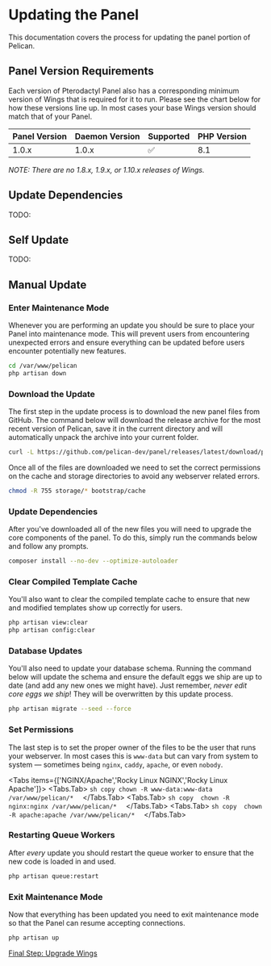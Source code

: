 
# Updating the Panel

This documentation covers the process for updating the panel portion of Pelican.

## Panel Version Requirements

Each version of Pterodactyl Panel also has a corresponding minimum version of Wings that
is required for it to run. Please see the chart below for how these versions line up. In
most cases your base Wings version should match that of your Panel.

| Panel Version | Daemon Version | Supported | PHP Version  |
| ------------- | -------------- | --------- | -------------|
| 1.0.x         | 1.0.x          |    ✅︎     | 8.1          |


_NOTE: There are no 1.8.x, 1.9.x, or 1.10.x releases of Wings._

## Update Dependencies

TODO:


## Self Update

TODO:

## Manual Update

### Enter Maintenance Mode

Whenever you are performing an update you should be sure to place your Panel into maintenance mode. This will prevent
users from encountering unexpected errors and ensure everything can be updated before users encounter
potentially new features.

```sh
cd /var/www/pelican
php artisan down
```

### Download the Update

The first step in the update process is to download the new panel files from GitHub. The command below will download
the release archive for the most recent version of Pelican, save it in the current directory and will automatically
unpack the archive into your current folder.

```sh copy
curl -L https://github.com/pelican-dev/panel/releases/latest/download/panel.tar.gz | tar -xzv
```

Once all of the files are downloaded we need to set the correct permissions on the cache and storage directories to avoid
any webserver related errors.

```sh copy
chmod -R 755 storage/* bootstrap/cache
```

### Update Dependencies

After you've downloaded all of the new files you will need to upgrade the core components of the panel. To do this,
simply run the commands below and follow any prompts.

```sh copy
composer install --no-dev --optimize-autoloader
```

### Clear Compiled Template Cache

You'll also want to clear the compiled template cache to ensure that new and modified templates show up correctly for
users.

```sh
php artisan view:clear
php artisan config:clear
```

### Database Updates

You'll also need to update your database schema. Running the command below
will update the schema and ensure the default eggs we ship are up to date (and add any new ones we might have). Just
remember, _never edit core eggs we ship_! They will be overwritten by this update process.

```sh copy
php artisan migrate --seed --force
```

### Set Permissions

The last step is to set the proper owner of the files to be the user that runs your webserver. In most cases this
is `www-data` but can vary from system to system &mdash; sometimes being `nginx`, `caddy`, `apache`, or even `nobody`.

<Tabs items={['NGINX/Apache','Rocky Linux NGINX','Rocky Linux Apache']}>
    <Tabs.Tab>
    ```sh copy
    chown -R www-data:www-data /var/www/pelican/* 
    ```
    </Tabs.Tab>
    <Tabs.Tab>
    ```sh copy 
    chown -R nginx:nginx /var/www/pelican/* 
    ```
    </Tabs.Tab>
    <Tabs.Tab>
    ```sh copy 
    chown -R apache:apache /var/www/pelican/* 
    ```
    </Tabs.Tab>
</Tabs>
### Restarting Queue Workers

After _every_ update you should restart the queue worker to ensure that the new code is loaded in and used.

```sh
php artisan queue:restart
```

### Exit Maintenance Mode

Now that everything has been updated you need to exit maintenance mode so that the Panel can resume accepting
connections.

```sh
php artisan up
```

[Final Step: Upgrade Wings](/wings/1.0/upgrading.md)